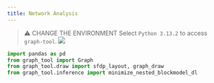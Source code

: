 ```yaml
---
title: Network Analysis
---
```


> ⚠️ CHANGE THE ENVIRONMENT
> Select `Python 3.13.2` to access `graph-tool`.
> ![](environment-gt.png)

```python
import pandas as pd
from graph_tool import Graph
from graph_tool.draw import sfdp_layout, graph_draw
from graph_tool.inference import minimize_nested_blockmodel_dl
```